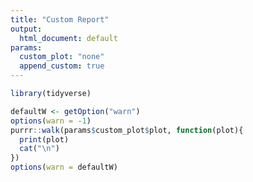 ```yaml
---
title: "Custom Report"
output:
  html_document: default
params:
  custom_plot: "none"
  append_custom: true
---
```


```r
library(tidyverse)
```


```r
defaultW <- getOption("warn")
options(warn = -1)
purrr::walk(params$custom_plot$plot, function(plot){
  print(plot)
  cat("\n")
})
options(warn = defaultW)
```

